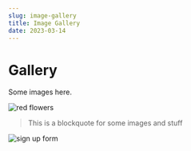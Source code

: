 ```yaml
---
slug: image-gallery
title: Image Gallery
date: 2023-03-14
---
```

# Gallery

Some images here.

![red flowers](https://res.cloudinary.com/dvrs8gsj3/image/upload/c_scale,r_13,w_410/c_scale,f_auto,q_auto/v1664941825/sample.jpg "Flowers")

> This is a blockquote for some images and stuff

![sign up form](https://res.cloudinary.com/dvrs8gsj3/image/upload/c_scale,w_193/c_scale,f_auto,q_auto/v1665114283/profile-image-low_prwdkz.jpg "walkie buddy")